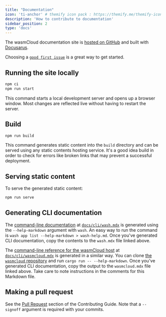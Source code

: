 ```yaml
---
title: "Documentation"
icon: 'ti-anchor' # themify icon pack : https://themify.me/themify-icons
description: 'How to contribute to documentation'
sidebar_position: 2
type: 'docs'
---
```


The wasmCloud documentation site is [hosted on GitHub](https://github.com/wasmCloud/wasmcloud.com) and built with [Docusarus](https://docusaurus.io/).

Choosing a [`good first issue`](https://github.com/wasmCloud/wasmcloud.com/issues?q=is%3Aopen+is%3Aissue+label%3A%22good+first+issue%22) is a great way to get started. 

## Running the site locally

```bash
npm ci
npm run start
```

This command starts a local development server and opens up a browser window. Most changes are reflected live without having to restart the server.

## Build

```bash
npm run build
```

This command generates static content into the `build` directory and can be served using any static contents hosting service. It's a good idea build in order to check for errors like broken links that may prevent a successful deployment. 

## Serving static content

To serve the generated static content:

```bash
npm run serve
```

## Generating CLI documentation

The [command-line documentation](/docs/cli/wash) at [`docs/cli/wash.mdx`](https://github.com/wasmCloud/wasmcloud.com/tree/main/docs/cli/wash.mdx) is generated using the `--help-markdown` argument with `wash`. An easy way to run the command is `wash app list --help-markdown > wash-help.md`. Once you've generated CLI documentation, copy the contents to the `wash.mdx` file linked above.

The [command-line reference for the wasmCloud host](/docs/cli/wasmcloud) at [`docs/cli/wasmcloud.mdx`](https://github.com/wasmCloud/wasmcloud.com/blob/main/docs/cli/wasmcloud.mdx) is generated in a similar way. You can clone [the `wasmcloud` repository](https://github.com/wasmCloud/wasmCloud/) and run `cargo run -- --help-markdown`. Once you've generated CLI documentation, copy the output to the `wasmcloud.mdx` file linked above. Take care to note instructions in the comments for this Markdown file.

## Making a pull request

See the [Pull Request](/docs/contributing/contributing-guide#pull-requests) section of the Contributing Guide. Note that a `--signoff` argument is required with your commits. 
